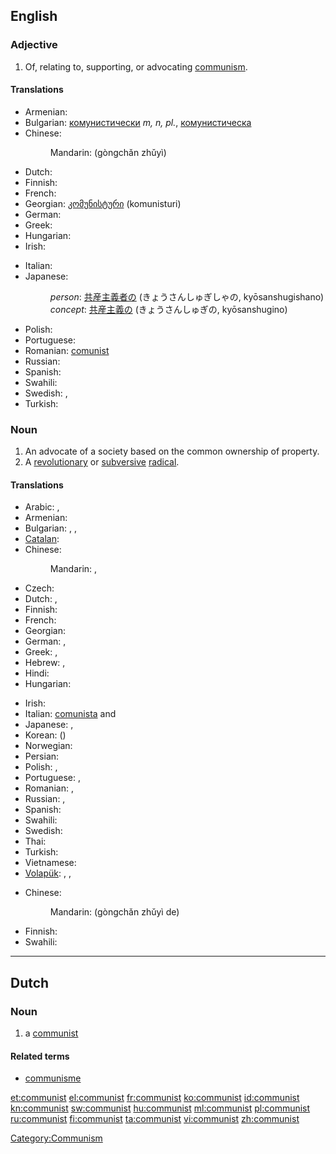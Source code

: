 {{also|Communist}}
==English==

===Adjective===
{{infl|en|adjective}}

# Of, relating to, supporting, or advocating [[communism]].

====Translations====
{{trans-top|of or relating to communism}}
* Armenian: {{t-|hy|կոմունիստական|tr=komunistakan}}
* Bulgarian: [[комунистически]] ''m, n, pl.'', [[комунистическа]] {{f}}
* Chinese:
*: Mandarin: {{zh-ts|[[共產主義]]|[[共产主义]]}} (gòngchǎn zhǔyì)
* Dutch: {{t-|nl|communistisch}}
* Finnish: {{t-|fi|kommunistinen}}
* French: {{t+|fr|communiste|m|f}}
* Georgian: [[კომუნისტური]] (komunisturi)
* German: {{t+|de|kommunistisch}}
* Greek: {{t+|el|κομμουνιστικός|m|tr=komunistikos}}
* Hungarian: {{t+|hu|kommunista}}
* Irish: {{t-|ga|cumannach|xs=Irish}}
{{trans-mid}}
* Italian: {{t+|it|comunista|m|f}}
* Japanese:
*: ''person'': [[共産主義者]]の (きょうさんしゅぎしゃの, kyōsanshugishano)
*: ''concept'': [[共産主義]]の (きょうさんしゅぎの, kyōsanshugino)
* Polish: {{t-|pl|komunistyczny|m}}
* Portuguese: {{t+|pt|comunista|c}}
* Romanian: [[comunist]]
* Russian: {{t+|ru|коммунистический|tr=kommunistíčeskij}}
* Spanish: {{t-|es|comunista|m|f}}
* Swahili: {{t+|sw|ukomunisti|xs=Swahili}}
* Swedish: {{t|sv|kommunistisk|c}}, {{t|sv|kommunistiskt|n}}
* Turkish: {{t+|tr|komünist}}
{{trans-bottom}}

===Noun===
{{en-noun}}

# An advocate of a society based on the common ownership of property.
# A [[revolutionary]] or [[subversive]] [[radical]].

====Translations====
{{trans-top|person who follows a communist or Marxist-Leninist philosophy}}
* Arabic: {{t|ar|شيوعي|m|tr=shuyuu3iy}}, {{t|ar|شيوعية|f|tr=shuyu3íyya}}
* Armenian: {{t-|hy|կոմունիստ|tr=komunist}}
* Bulgarian: {{t+|bg|комунист|m|tr=komuníst}}, {{t-|bg|комунистка|f|tr=komunístka}}, {{t+|bg|комунисти|p|tr=komunísti}}
* [[Catalan]]: {{t-|ca|comunista|m|f}}
* Chinese:
*: Mandarin: {{t|cmn|共產主義者|sc=Hani}}, {{t|cmn|共产主义者|tr=gòngchǎnzhǔyìzhě|sc=Hani}}
* Czech: {{t+|cs|komunista|f}}
* Dutch: {{t-|nl|communist|m}}, {{t-|nl|communiste|f}}
* Finnish: {{t+|fi|kommunisti}}
* French: {{t+|fr|communiste|m|f}}
* Georgian: {{t|ka|კომუნისტი|tr=komunisti|sc=Geor|xs=Georgian}}
* German: {{t+|de|Kommunist|m}}, {{t+|de|Kommunistin|f}}
* Greek: {{t|el|κομμουνιστής|m|tr=komunistís}}, {{t|el|κομμουνίστρια|f|tr=komunístria}}
* Hebrew: {{t|he|קומוניסט|m|alt=קוֹמוּנִיסְט|tr=qomuníst'}}, {{t|he|קומוניסטית|f|tr=qomunist'ít}}
* Hindi: {{t|hi|साम्यवादी|tr=sāmyavādī|xs=Hindi}}
* Hungarian: {{t+|hu|kommunista}}
{{trans-mid}}
* Irish: {{t-|ga|cumannach|m|xs=Irish}}
* Italian: [[comunista]] {{m}} and {{f}}
* Japanese: {{t|ja|共産主義者|tr=きょうさんしゅぎしゃ, kyōsanshugisha}}, {{t|ja|共産党員|tr=きょうさんとういん, kyōsantōin}}
* Korean: {{t|ko|공산주의자|tr=gongsanjuuija|sc=Hang}} ({{t|ko|共產主義者|sc=Hani}})
* Norwegian: {{t+|no|kommunist|m}}
* Persian: {{t-|fa|کمونیست|tr=komunist}}
* Polish: {{t+|pl|komunista|m}}, {{t+|pl|komunistka|f}}
* Portuguese: {{t+|pt|comunista|c}}, {{t+|pt|marxista|c}}
* Romanian: {{t|ro|comunist|m}}, {{t|ro|comunistă|f}}
* Russian: {{t+|ru|коммунист|m|tr=kommuníst}}, {{t+|ru|коммунистка|f|tr=kommunístka}}
* Spanish: {{t-|es|comunista|m|f}}
* Swahili: {{t+|sw|ukomunisti|xs=Swahili}}
* Swedish: {{t+|sv|kommunist|c}}
* Thai: {{t|th|คอมมิวนิสต์|tr=kommiwnít}}
* Turkish: {{t|tr|komünist}}
* Vietnamese: {{t+|vi|cộng sản|alt=người cộng sản|xs=Vietnamese}}
* [[Volapük]]: {{qualifier|male or female}} {{t|vo|kobädiman}}, {{qualifier|male}} {{t|vo|hikobädiman}}, {{qualifier|female}} {{t|vo|jikobädiman}}
{{trans-bottom}}

{{trans-top|revolutionary or subversive radical}}
* Chinese:
*: Mandarin: {{zh-ts|[[共產主義]]的|[[共产主义]]的}} (gòngchǎn zhǔyì de)
{{trans-mid}}
* Finnish: {{t+|fi|kommunisti}}
* Swahili: {{t+|sw|ukomunisti|xs=Swahili}}
{{trans-bottom}}

[[Category:Communism]]
----

==Dutch==
===Noun===
{{nl-noun|g1=m|g2=f|communisten|*}}
# a [[#English|communist]]

====Related terms====
* [[communisme]]

[[et:communist]]
[[el:communist]]
[[fr:communist]]
[[ko:communist]]
[[id:communist]]
[[kn:communist]]
[[sw:communist]]
[[hu:communist]]
[[ml:communist]]
[[pl:communist]]
[[ru:communist]]
[[fi:communist]]
[[ta:communist]]
[[vi:communist]]
[[zh:communist]]